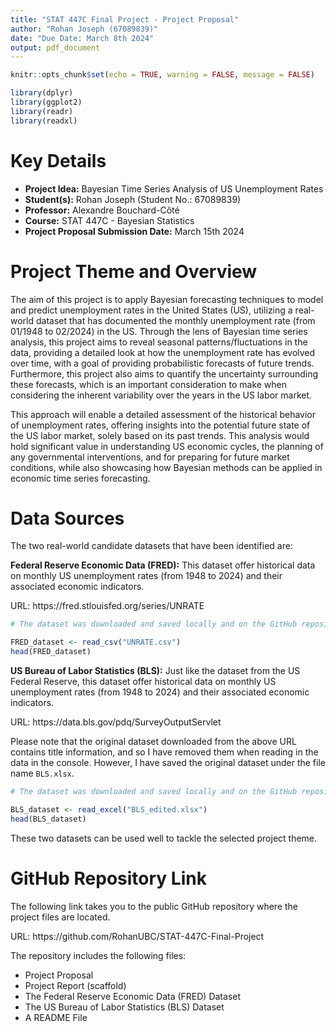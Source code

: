 ```yaml
---
title: "STAT 447C Final Project - Project Proposal"
author: "Rohan Joseph (67089839)"
date: "Due Date: March 8th 2024"
output: pdf_document
---
```


```r

knitr::opts_chunk$set(echo = TRUE, warning = FALSE, message = FALSE)

library(dplyr)
library(ggplot2)
library(readr)
library(readxl)

```



# Key Details

- **Project Idea:** Bayesian Time Series Analysis of US Unemployment Rates 
- **Student(s):** Rohan Joseph (Student No.: 67089839)
- **Professor:** Alexandre Bouchard-Côté 
- **Course:** STAT 447C - Bayesian Statistics
- **Project Proposal Submission Date:** March 15th 2024



# Project Theme and Overview

The aim of this project is to apply Bayesian forecasting techniques to model and 
predict unemployment rates in the United States (US), utilizing a real-world dataset
that has documented the monthly unemployment rate (from 01/1948 to 02/2024) in the 
US. Through the lens of Bayesian time series analysis, this project aims to reveal
seasonal patterns/fluctuations in the data, providing a detailed look at how the
unemployment rate has evolved over time, with a goal of providing probabilistic forecasts
of future trends. Furthermore, this project also aims to quantify the uncertainty
surrounding these forecasts, which is an important consideration to make when considering
the inherent variability over the years in the US labor market. 

This approach will enable a detailed assessment of the historical behavior of unemployment
rates, offering insights into the potential future state of the US labor market, 
solely based on its past trends. This analysis would hold significant value in understanding
US economic cycles, the planning of any governmental interventions, and for preparing
for future market conditions, while also showcasing how Bayesian methods can be applied
in economic time series forecasting.



# Data Sources

The two real-world candidate datasets that have been identified are:
 
**Federal Reserve Economic Data (FRED):** This dataset offer historical data on monthly 
US unemployment rates (from 1948 to 2024) and their associated economic indicators.

URL: https://fred.stlouisfed.org/series/UNRATE

```r

# The dataset was downloaded and saved locally and on the GitHub repository

FRED_dataset <- read_csv("UNRATE.csv")
head(FRED_dataset)

```

**US Bureau of Labor Statistics (BLS):** Just like the dataset from the US Federal 
Reserve, this dataset offer historical data on monthly US unemployment rates (from 1948
to 2024) and their associated economic indicators.

URL: https://data.bls.gov/pdq/SurveyOutputServlet

Please note that the original dataset downloaded from the above URL contains title
information, and so I have removed them when reading in the data in the console. 
However, I have saved the original dataset under the file name `BLS.xlsx`.

```r

# The dataset was downloaded and saved locally and on the GitHub repository

BLS_dataset <- read_excel("BLS_edited.xlsx")
head(BLS_dataset)

```

These two datasets can be used well to tackle the selected project theme.



# GitHub Repository Link

The following link takes you to the public GitHub repository where the project files
are located.

URL: https://github.com/RohanUBC/STAT-447C-Final-Project

The repository includes the following files:

- Project Proposal
- Project Report (scaffold)
- The Federal Reserve Economic Data (FRED) Dataset
- The US Bureau of Labor Statistics (BLS) Dataset
- A README File 




